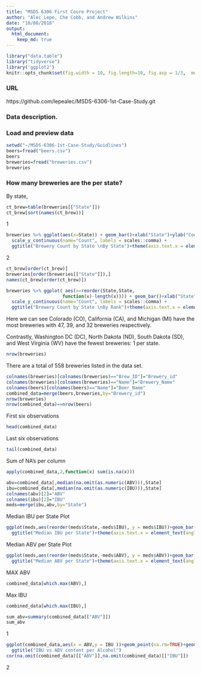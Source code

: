 ```yaml
---
title: "MSDS 6306 First Coure Project"
author: "Alec Lepe, Che Cobb, and Andrew Wilkins"
date: "10/08/2018"
output: 
  html_document:
    keep_md: true
---
```

```r
library("data.table")
library("tidyverse")
library('ggplot2')
knitr::opts_chunk$set(fig.width = 10, fig.length=10, fig.asp = 1/3,  message=FALSE)
```

### URL
https://github.com/lepealec/MSDS-6306-1st-Case-Study.git

### Data description.

### Load and preview data
``` r
setwd("~/MSDS-6306-1st-Case-Study/Guidlines")
beers=fread("beers.csv")
beers
breweries=fread("breweries.csv")
breweries
```


### How many breweries are the per state?
By state,
```r
ct_brew=table(breweries[["State"]])
ct_brew[sort(names(ct_brew))]
```

1

``` r
breweries %>% ggplot(aes(x=State)) + geom_bar()+xlab("State")+ylab("Count") + 
  scale_y_continuous(name="Count", labels = scales::comma) +
  ggtitle("Brewery Count by State \nBy State")+theme(axis.text.x = element_text(angle = 90, hjust = 1))
```

2

```r
ct_brew[order(ct_brew)]
breweries[order(breweries[["State"]]),]
names(ct_brew[order(ct_brew)])

breweries %>% ggplot( aes(x=reorder(State,State,
                     function(x)-length(x)))) + geom_bar()+xlab("State")+ylab("Count") + 
  scale_y_continuous(name="Count", labels = scales::comma) +
  ggtitle("Brewery Count by State \nBy Rank")+theme(axis.text.x = element_text(angle = 90, hjust = 1))

```

Here we can see Colorado (CO), California (CA), and Michigan (MI) have the most breweries with 47, 39, and 32 breweries respectively.

Contrastly, Washington DC (DC), North Dakota (ND), South Dakota (SD), and West Virginia (WV) have the fewest breweries: 1 per state.

```r
nrow(breweries)
```

There are a total of 558 breweries listed in the data set.

``` r
colnames(breweries)[colnames(breweries)=="Brew_ID"]="Brewery_id"
colnames(breweries)[colnames(breweries)=="Name"]="Brewery_Name"
colnames(beers)[colnames(beers)=="Name"]="Beer_Name"
combined_data=merge(beers,breweries,by="Brewery_id")
nrow(breweries)
nrow(combined_data)==nrow(beers)
```
First six observations
``` r
head(combined_data)
```
Last six observations
``` r
tail(combined_data)
```
Sum of NA's per column
``` r
apply(combined_data,2,function(x) sum(is.na(x)))
```

``` r
abv=combined_data[,median(na.omit(as.numeric(ABV))),State]
ibu=combined_data[,median(na.omit(as.numeric(IBU))),State]
colnames(abv)[2]="ABV"
colnames(ibu)[2]="IBU"
meds=merge(ibu,abv,by="State")
```

Median IBU per State Plot
``` r
ggplot(meds,aes(reorder(meds$State,-meds$IBU), y = meds$IBU))+geom_bar(stat = "identity")+labs(x = "State" , y = "IBU") + 
  ggtitle("Median IBU per State")+theme(axis.text.x = element_text(angle = 90, hjust = 1))
```
Median ABV per State Plot
``` r
ggplot(meds,aes(reorder(meds$State,-meds$ABV), y = meds$ABV))+geom_bar(stat = "identity")+labs(x = "State" , y = "IBU") + 
  ggtitle("Median ABV per State")+theme(axis.text.x = element_text(angle = 90, hjust = 1))
```


MAX ABV
``` r
combined_data[which.max(ABV),]
```

Max IBU
``` r
combined_data[which.max(IBU),]
```

``` r
sum_abv=summary(combined_data[["ABV"]])
sum_abv
```
1
``` r
ggplot(combined_data,aes(x = ABV,y = IBU ))+geom_point(na.rm=TRUE)+geom_smooth(method=lm,se=FALSE, na.rm=TRUE)+
  ggtitle("IBU vs ABV content per Alcohol")
cor(na.omit(combined_data)[["ABV"]],na.omit(combined_data)[["IBU"]])
```
2

